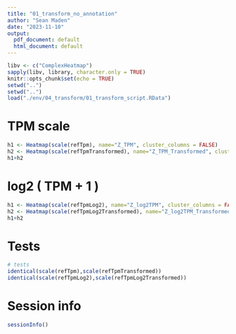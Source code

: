 ```yaml
---
title: "01_transform_no_annotation"
author: "Sean Maden"
date: "2023-11-10"
output:
  pdf_document: default
  html_document: default
---
```


```r
libv <- c("ComplexHeatmap")
sapply(libv, library, character.only = TRUE)
knitr::opts_chunk$set(echo = TRUE)
setwd("..")
setwd("..")
load("./env/04_transform/01_transform_script.RData")
```

# TPM scale 

```r
h1 <- Heatmap(scale(refTpm), name="Z_TPM", cluster_columns = FALSE)
h2 <- Heatmap(scale(refTpmTransformed), name="Z_TPM_Transformed", cluster_columns = FALSE)
h1+h2
```

# log2 ( TPM + 1 )

```r
h1 <- Heatmap(scale(refTpmLog2), name="Z_log2TPM", cluster_columns = FALSE)
h2 <- Heatmap(scale(refTpmLog2Transformed), name="Z_log2TPM_Transformed", cluster_columns=FALSE)
h1+h2
```

# Tests

```r
# tests
identical(scale(refTpm),scale(refTpmTransformed))
identical(scale(refTpmLog2),scale(refTpmLog2Transformed))
```

# Session info

```r
sessionInfo()
```